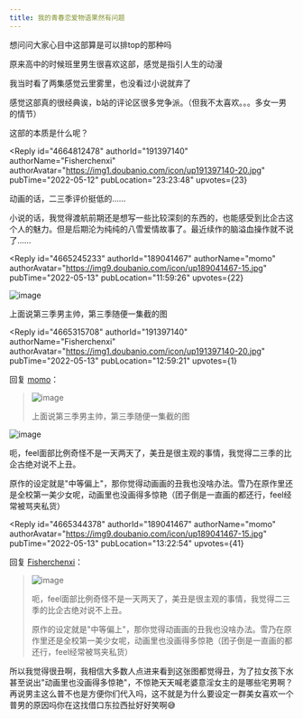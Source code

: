 ```yaml
---
title: 我的青春恋爱物语果然有问题
---
```



<Forum groupName="动画番剧" groupUrl="https://www.douban.com/group/596353/" archivedAt="2025-05-16T16:32:03.209Z">
  <Post
    id="266675656"
    title="我的青春恋爱物语果然有问题"
    url="https://www.douban.com/group/topic/266675656/?_spm_id=MTg2NTQ2MTk1"
    pubTime="2023-02-08"
    highlightUserId="191397140"
  >
想问问大家心目中这部算是可以排top的那种吗

原来高中的时候班里男生很喜欢这部，感觉是指引人生的动漫

我当时看了两集感觉云里雾里，也没看过小说就弃了

感觉这部真的很经典诶，b站的评论区很多党争派。（但我不太喜欢。。。多女一男的情节）

这部的本质是什么呢？

<Reply
  id="4664812478"
  authorId="191397140"
  authorName="Fisherchenxi"
  authorAvatar="https://img1.doubanio.com/icon/up191397140-20.jpg"
  pubTime="2022-05-12"
  pubLocation="23:23:48"
  upvotes={23}
>
动画的话，二三季评价挺低的......

小说的话，我觉得渡航前期还是想写一些比较深刻的东西的，也能感受到比企古这个人的魅力。但是后期沦为纯纯的八雪爱情故事了。最近续作的脑溢血操作就不说了......
</Reply>

<Reply
  id="4665245233"
  authorId="189041467"
  authorName="momo"
  authorAvatar="https://img9.doubanio.com/icon/up189041467-15.jpg"
  pubTime="2022-05-13"
  pubLocation="11:59:26"
  upvotes={22}
>
![image](https://img3.doubanio.com/view/richtext/large/public/p350792782.jpg)

上面说第三季男主帅，第三季随便一集截的图
</Reply>

<Reply
  id="4665315708"
  authorId="191397140"
  authorName="Fisherchenxi"
  authorAvatar="https://img1.doubanio.com/icon/up191397140-20.jpg"
  pubTime="2022-05-13"
  pubLocation="12:59:21"
  upvotes={1}
>
回复 [momo](https://www.douban.com/people/189041467/)：
 > ![image](https://img3.doubanio.com/view/richtext/large/public/p350792782.jpg)
> 
> 上面说第三季男主帅，第三季随便一集截的图

![image](https://img3.doubanio.com/view/richtext/s/public/p350792782.jpg)

呃，feel面部比例奇怪不是一天两天了，美丑是很主观的事情，我觉得二三季的比企古绝对说不上丑。

原作的设定就是"中等偏上"，那你觉得动画画的丑我也没啥办法。雪乃在原作里还是全校第一美少女呢，动画里也没画得多惊艳（团子倒是一直画的都还行，feel经常被骂夹私货）
</Reply>

<Reply
  id="4665344378"
  authorId="189041467"
  authorName="momo"
  authorAvatar="https://img9.doubanio.com/icon/up189041467-15.jpg"
  pubTime="2022-05-13"
  pubLocation="13:22:54"
  upvotes={41}
>
回复 [Fisherchenxi](https://www.douban.com/people/191397140/)：
 > ![image](https://img3.doubanio.com/view/richtext/s/public/p350792782.jpg)
> 
> 呃，feel面部比例奇怪不是一天两天了，美丑是很主观的事情，我觉得二三季的比企古绝对说不上丑。
> 
> 原作的设定就是"中等偏上"，那你觉得动画画的丑我也没啥办法。雪乃在原作里还是全校第一美少女呢，动画里也没画得多惊艳（团子倒是一直画的都还行，feel经常被骂夹私货）

所以我觉得很丑啊，我相信大多数人点进来看到这张图都觉得丑，为了拉女孩下水甚至说出"动画里也没画得多惊艳"，不惊艳天天喊老婆意淫女主的是哪些宅男啊？再说男主这么普不也是方便你们代入吗，这不就是为什么要设定一群美女喜欢一个普男的原因吗你在这找借口东拉西扯好好笑啊😅
</Reply>
  </Post>
</Forum>
